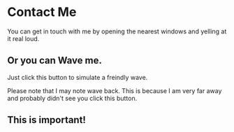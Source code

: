 
# Contact Me

You can get in touch with me by opening the nearest windows and yelling at it real loud.

## Or you can Wave me.

Just click this button to simulate a freindly wave.

<Wave />


Please note that I may note wave back. This is because I am very far away and probably didn't see you click this button.

<div style={{background: 'red'}}>

## This is important!

</div>